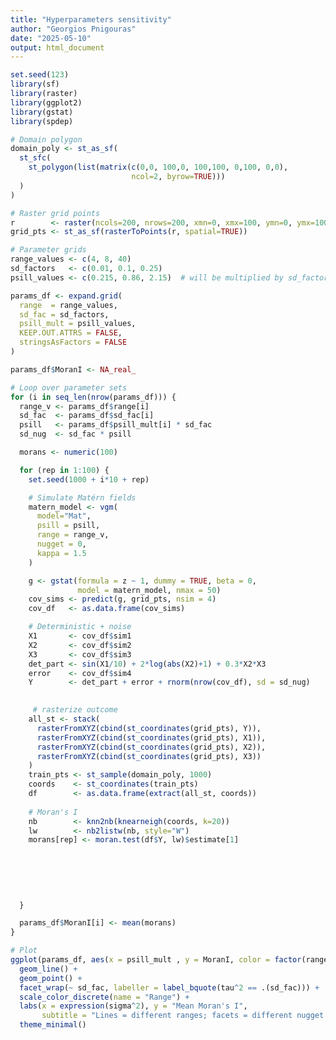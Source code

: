 ```yaml
---
title: "Hyperparameters sensitivity"
author: "Georgios Pnigouras"
date: "2025-05-10"
output: html_document
---
```



```r

set.seed(123)
library(sf)
library(raster)
library(ggplot2)
library(gstat)
library(spdep)

# Domain polygon
domain_poly <- st_as_sf(
  st_sfc(
    st_polygon(list(matrix(c(0,0, 100,0, 100,100, 0,100, 0,0),
                           ncol=2, byrow=TRUE)))
  )
)

# Raster grid points
r        <- raster(ncols=200, nrows=200, xmn=0, xmx=100, ymn=0, ymx=100)
grid_pts <- st_as_sf(rasterToPoints(r, spatial=TRUE))

# Parameter grids
range_values <- c(4, 8, 40)
sd_factors   <- c(0.01, 0.1, 0.25)
psill_values <- c(0.215, 0.86, 2.15)  # will be multiplied by sd_factor

params_df <- expand.grid(
  range  = range_values,
  sd_fac = sd_factors,
  psill_mult = psill_values,
  KEEP.OUT.ATTRS = FALSE,
  stringsAsFactors = FALSE
)

params_df$MoranI <- NA_real_

# Loop over parameter sets
for (i in seq_len(nrow(params_df))) {
  range_v <- params_df$range[i]
  sd_fac  <- params_df$sd_fac[i]
  psill   <- params_df$psill_mult[i] * sd_fac
  sd_nug  <- sd_fac * psill

  morans <- numeric(100)

  for (rep in 1:100) {
    set.seed(1000 + i*10 + rep)

    # Simulate Matérn fields
    matern_model <- vgm(
      model="Mat",
      psill = psill,
      range = range_v,
      nugget = 0,
      kappa = 1.5
    )

    g <- gstat(formula = z ~ 1, dummy = TRUE, beta = 0,
               model = matern_model, nmax = 50)
    cov_sims <- predict(g, grid_pts, nsim = 4)
    cov_df   <- as.data.frame(cov_sims)

    # Deterministic + noise
    X1       <- cov_df$sim1
    X2       <- cov_df$sim2
    X3       <- cov_df$sim3
    det_part <- sin(X1/10) + 2*log(abs(X2)+1) + 0.3*X2*X3
    error    <- cov_df$sim4
    Y        <- det_part + error + rnorm(nrow(cov_df), sd = sd_nug)

    
     # rasterize outcome
    all_st <- stack(
      rasterFromXYZ(cbind(st_coordinates(grid_pts), Y)),
      rasterFromXYZ(cbind(st_coordinates(grid_pts), X1)),
      rasterFromXYZ(cbind(st_coordinates(grid_pts), X2)),
      rasterFromXYZ(cbind(st_coordinates(grid_pts), X3))
    )
    train_pts <- st_sample(domain_poly, 1000)
    coords    <- st_coordinates(train_pts)
    df        <- as.data.frame(extract(all_st, coords))
    
    # Moran's I
    nb        <- knn2nb(knearneigh(coords, k=20))
    lw        <- nb2listw(nb, style="W")
    morans[rep] <- moran.test(df$Y, lw)$estimate[1]
    
    
    
    
    
    
  }

  params_df$MoranI[i] <- mean(morans)
}

# Plot
ggplot(params_df, aes(x = psill_mult , y = MoranI, color = factor(range))) +
  geom_line() +
  geom_point() +
  facet_wrap(~ sd_fac, labeller = label_bquote(tau^2 == .(sd_fac))) +
  scale_color_discrete(name = "Range") +
  labs(x = expression(sigma^2), y = "Mean Moran's I",
       subtitle = "Lines = different ranges; facets = different nugget fractions") +
  theme_minimal()



```














